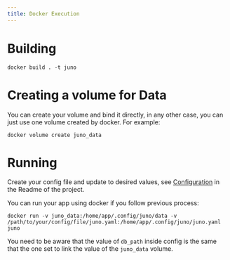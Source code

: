 ```yaml
---
title: Docker Execution
---
```


# Building

```
docker build . -t juno
```

# Creating a volume for Data

You can create your volume and bind it directly, in any other case, you can just use one volume created by docker. For
example:

```
docker volume create juno_data
```

# Running

Create your config file and update to desired values, see [Configuration](https://github.com/NethermindEth/juno#configuration)
in the Readme of the project.

You can run your app using docker if you follow previous process:

```
docker run -v juno_data:/home/app/.config/juno/data -v /path/to/your/config/file/juno.yaml:/home/app/.config/juno/juno.yaml juno
```

You need to be aware that the value of `db_path` inside config is the same that the one set to link the value of the
`juno_data` volume.